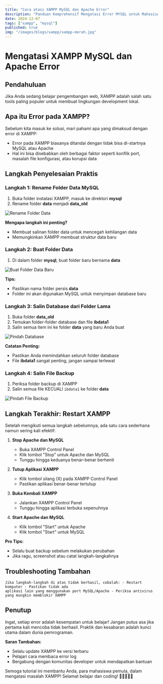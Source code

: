 ```yaml
---
title: "Cara atasi XAMPP MySQL dan Apache Error"
description: "Panduan Komprehensif Mengatasi Error MYSQL untuk Mahasiswa Pemula"
date: 2024-12-07
tags: ["xampp", "mysql"]
published: true
img: "/images/blogs/xampp/xampp-merah.jpg"
---
```


# Mengatasi XAMPP MySQL dan Apache Error

## Pendahuluan

Jika Anda sedang belajar pengembangan web, XAMPP adalah salah satu tools paling populer untuk membuat lingkungan development lokal.

## Apa itu Error pada XAMPP?

Sebelum kita masuk ke solusi, mari pahami apa yang dimaksud dengan error di XAMPP:

- Error pada XAMPP biasanya ditandai dengan tidak bisa di-startnya MySQL atau Apache
- Hal ini bisa disebabkan oleh berbagai faktor seperti konflik port, masalah file konfigurasi, atau korupsi data

## Langkah Penyelesaian Praktis

### Langkah 1: Rename Folder Data MySQL

1. Buka folder instalasi XAMPP, masuk ke direktori **mysql**
2. Rename folder **data** menjadi **data_old**

<Image
  src="/images/blogs/xampp/error-langkah-1.png"
  width={718}
  height={304}
  alt="Rename Folder Data"
  className="rounded-lg shadow-md my-4"
/>

**Mengapa langkah ini penting?**

- Membuat salinan folder data untuk mencegah kehilangan data
- Memungkinkan XAMPP membuat struktur data baru

### Langkah 2: Buat Folder Data

1. Di dalam folder **mysql**, buat folder baru bernama **data**

<Image
  src="/images/blogs/xampp/error-langkah-2.png"
  width={718}
  height={304}
  alt="Buat Folder Data Baru"
  className="rounded-lg shadow-md my-4"
/>

**Tips:**

- Pastikan nama folder persis **data**
- Folder ini akan digunakan MySQL untuk menyimpan database baru

### Langkah 3: Salin Database dari Folder Lama

1. Buka folder **data_old**
2. Temukan folder-folder database dan file **ibdata1**
3. Salin semua item ini ke folder **data** yang baru Anda buat

<Image
  src="/images/blogs/xampp/error-langkah-3.png"
  width={718}
  height={304}
  alt="Pindah Database"
  className="rounded-lg shadow-md my-4"
/>

**Catatan Penting:**

- Pastikan Anda memindahkan seluruh folder database
- File **ibdata1** sangat penting, jangan sampai terlewat

### Langkah 4: Salin File Backup

1. Periksa folder backup di XAMPP
2. Salin semua file KECUALI `ibdata1` ke folder **data**

<Image
  src="/images/blogs/xampp/error-langkah-4.png"
  width={718}
  height={304}
  alt="Pindah File Backup"
  className="rounded-lg shadow-md my-4"
/>

## Langkah Terakhir: Restart XAMPP

Setelah mengikuti semua langkah sebelumnya, ada satu cara sederhana namun sering kali efektif:

1. **Stop Apache dan MySQL**

   - Buka XAMPP Control Panel
   - Klik tombol "Stop" untuk Apache dan MySQL
   - Tunggu hingga keduanya benar-benar berhenti

2. **Tutup Aplikasi XAMPP**

   - Klik tombol silang (X) pada XAMPP Control Panel
   - Pastikan aplikasi benar-benar tertutup

3. **Buka Kembali XAMPP**

   - Jalankan XAMPP Control Panel
   - Tunggu hingga aplikasi terbuka sepenuhnya

4. **Start Apache dan MySQL**
   - Klik tombol "Start" untuk Apache
   - Klik tombol "Start" untuk MySQL

**Pro Tips:**

- Selalu buat backup sebelum melakukan perubahan
- Jika ragu, screenshot atau catat langkah-langkahnya

## Troubleshooting Tambahan

    Jika langkah-langkah di atas tidak berhasil, cobalah: - Restart komputer - Pastikan tidak ada
    aplikasi lain yang menggunakan port MySQL/Apache - Periksa antivirus yang mungkin memblokir XAMPP

## Penutup

Ingat, setiap error adalah kesempatan untuk belajar! Jangan putus asa jika pertama kali mencoba tidak berhasil. Praktik dan kesabaran adalah kunci utama dalam dunia pemrograman.

**Saran Tambahan:**

- Selalu update XAMPP ke versi terbaru
- Pelajari cara membaca error log
- Bergabung dengan komunitas developer untuk mendapatkan bantuan

Semoga tutorial ini membantu Anda, para mahasiswa pemula, dalam mengatasi masalah XAMPP! Selamat belajar dan coding! 🚀👩‍💻👨‍💻
